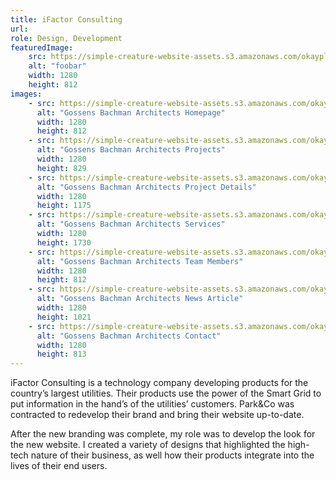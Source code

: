 ```yaml
---
title: iFactor Consulting
url:
role: Design, Development
featuredImage:
    src: https://simple-creature-website-assets.s3.amazonaws.com/okayplus/projects/gossens-bachman-architects/gossens-bachman-architects.jpg
    alt: "foobar"
    width: 1280
    height: 812
images:
    - src: https://simple-creature-website-assets.s3.amazonaws.com/okayplus/projects/gossens-bachman-architects/Home-Gossens-Bachman-Architects.png
      alt: "Gossens Bachman Architects Homepage"
      width: 1280
      height: 812
    - src: https://simple-creature-website-assets.s3.amazonaws.com/okayplus/projects/gossens-bachman-architects/Projects-Gossens-Bachman-Architects.png
      alt: "Gossens Bachman Architects Projects"
      width: 1280
      height: 829
    - src: https://simple-creature-website-assets.s3.amazonaws.com/okayplus/projects/gossens-bachman-architects/Hillside-House-Gossens-Bachman-Architects.png
      alt: "Gossens Bachman Architects Project Details"
      width: 1280
      height: 1175
    - src: https://simple-creature-website-assets.s3.amazonaws.com/okayplus/projects/gossens-bachman-architects/Services-Gossens-Bachman-Architects.png
      alt: "Gossens Bachman Architects Services"
      width: 1280
      height: 1730
    - src: https://simple-creature-website-assets.s3.amazonaws.com/okayplus/projects/gossens-bachman-architects/Team-Members-Gossens-Bachman-Architects.png
      alt: "Gossens Bachman Architects Team Members"
      width: 1280
      height: 812
    - src: https://simple-creature-website-assets.s3.amazonaws.com/okayplus/projects/gossens-bachman-architects/VSECU-Rutland-Branch-Receives-Efficiency-Vermont-Honor-Award-Gossens-Bachman-Architects.png
      alt: "Gossens Bachman Architects News Article"
      width: 1280
      height: 1021
    - src: https://simple-creature-website-assets.s3.amazonaws.com/okayplus/projects/gossens-bachman-architects/Contact-Gossens-Bachman-Architects.png
      alt: "Gossens Bachman Architects Contact"
      width: 1280
      height: 813
---
```


iFactor Consulting is a technology company developing products for the country’s largest utilities. Their products use the power of the Smart Grid to put information in the hand’s of the utilities’ customers. Park&Co was contracted to redevelop their brand and bring their website up-to-date.

After the new branding was complete, my role was to develop the look for the new website. I created a variety of designs that highlighted the high-tech nature of their business, as well how their products integrate into the lives of their end users.
